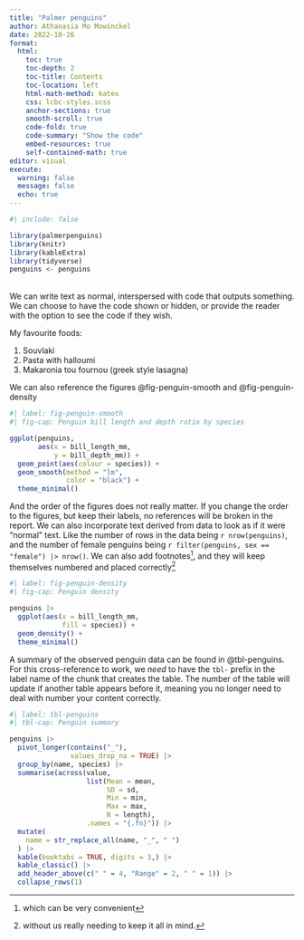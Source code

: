 ```yaml
---
title: "Palmer penguins"
author: Athanasia Mo Mowinckel
date: 2022-10-26
format: 
  html:
    toc: true
    toc-depth: 2
    toc-title: Contents
    toc-location: left
    html-math-method: katex
    css: lcbc-styles.scss
    anchor-sections: true
    smooth-scroll: true
    code-fold: true
    code-summary: "Show the code"
    embed-resources: true
    self-contained-math: true
editor: visual
execute: 
  warning: false
  message: false
  echo: true
---
```


```r
#| include: false

library(palmerpenguins)
library(knitr)
library(kableExtra)
library(tidyverse)
penguins <- penguins

```

\
We can write text as normal, interspersed with code that outputs something. We can choose to have the code shown or hidden, or provide the reader with the option to see the code if they wish. 

My favourite foods:

1.   Souvlaki
1.   Pasta with halloumi
1.   Makaronia tou fournou (greek style lasagna)


We can also reference the figures @fig-penguin-smooth and @fig-penguin-density

```r
#| label: fig-penguin-smooth
#| fig-cap: Penguin bill length and depth ratio by species

ggplot(penguins,
       aes(x = bill_length_mm,
           y = bill_depth_mm)) +
  geom_point(aes(colour = species)) +
  geom_smooth(method = "lm", 
              color = "black") +
  theme_minimal()
```

And the order of the figures does not really matter. If you change the order to the figures, but keep their labels, no references will be broken in the report. We can also incorporate text derived from data to look as if it were "normal" text. Like the number of rows in the data being `r nrow(penguins)`, and the number of female penguins being `r filter(penguins, sex == "female") |> nrow()`. We can also add footnotes[^1], and they will keep themselves numbered and placed correctly[^2]

[^1]: which can be very convenient

[^2]: without us really needing to keep it all in mind.

```r
#| label: fig-penguin-density
#| fig-cap: Penguin density

penguins |> 
  ggplot(aes(x = bill_length_mm,
             fill = species)) + 
  geom_density() +
  theme_minimal()
```

A summary of the observed penguin data can be found in @tbl-penguins. For this cross-reference to work, we *need* to have the `tbl-` prefix in the label name of the chunk that creates the table. The number of the table will update if another table appears before it, meaning you no longer need to deal with number your content correctly.\

```r
#| label: tbl-penguins
#| tbl-cap: Penguin summary

penguins |> 
  pivot_longer(contains("_"),
               values_drop_na = TRUE) |> 
  group_by(name, species) |> 
  summarise(across(value, 
                   list(Mean = mean, 
                        SD = sd,
                        Min = min,
                        Max = max,
                        N = length),
                   .names = "{.fn}")) |> 
  mutate(
    name = str_replace_all(name, "_", " ")
  ) |> 
  kable(booktabs = TRUE, digits = 3,) |> 
  kable_classic() |> 
  add_header_above(c(" " = 4, "Range" = 2, " " = 1)) |> 
  collapse_rows(1)
```


